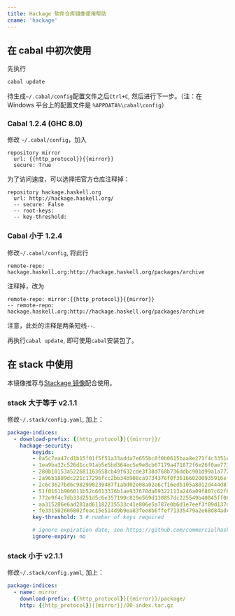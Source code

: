 ```yaml
---
title: Hackage 软件仓库镜像使用帮助
cname: 'hackage'
---
```


## 在 cabal 中初次使用

先执行

```bash
cabal update
```

待生成`~/.cabal/config`配置文件之后`Ctrl+C`, 然后进行下一步。（注：在 Windows 平台上的配置文件是 `%APPDATA%\cabal\config`）

### Cabal 1.2.4 (GHC 8.0)

修改 `~/.cabal/config`，加入

<CodeBlock>

```
repository mirror
  url: {{http_protocol}}{{mirror}}
  secure: True
```

</CodeBlock>

为了访问速度，可以选择把官方仓库注释掉：

```
repository hackage.haskell.org
  url: http://hackage.haskell.org/
  -- secure: False
  -- root-keys:
  -- key-threshold:
```

### Cabal 小于 1.2.4

修改`~/.cabal/config`, 将此行

```
remote-repo: hackage.haskell.org:http://hackage.haskell.org/packages/archive
```
注释掉，改为

<CodeBlock>

```
remote-repo: mirror:{{http_protocol}}{{mirror}}
-- remote-repo: hackage.haskell.org:http://hackage.haskell.org/packages/archive
```

</CodeBlock>

注意，此处的注释是两条短线`--`.

再执行`cabal update`, 即可使用`cabal`安装包了。

## 在 stack 中使用

本镜像推荐与[Stackage 镜像](/stackage/)配合使用。

### stack 大于等于 v2.1.1

修改`~/.stack/config.yaml`, 加上：

<CodeBlock>

```yaml
package-indices:
  - download-prefix: {{http_protocol}}{{mirror}}/
    hackage-security:
        keyids:
        - 0a5c7ea47cd1b15f01f5f51a33adda7e655bc0f0b0615baa8e271f4c3351e21d
        - 1ea9ba32c526d1cc91ab5e5bd364ec5e9e8cb67179a471872f6e26f0ae773d42
        - 280b10153a522681163658cb49f632cde3f38d768b736ddbc901d99a1a772833
        - 2a96b1889dc221c17296fcc2bb34b908ca9734376f0f361660200935916ef201
        - 2c6c3627bd6c982990239487f1abd02e08a02e6cf16edb105a8012d444d870c3
        - 51f0161b906011b52c6613376b1ae937670da69322113a246a09f807c62f6921
        - 772e9f4c7db33d251d5c6e357199c819e569d130857dc225549b40845ff0890d
        - aa315286e6ad281ad61182235533c41e806e5a787e0b6d1e7eef3f09d137d2e9
        - fe331502606802feac15e514d9b9ea83fee8b6ffef71335479a2e68d84adc6b0
        key-threshold: 3 # number of keys required

        # ignore expiration date, see https://github.com/commercialhaskell/stack/pull/4614
        ignore-expiry: no
```

</CodeBlock>

### stack 小于 v2.1.1

修改`~/.stack/config.yaml`, 加上：

<CodeBlock>

```yaml
package-indices:
  - name: mirror
    download-prefix: {{http_protocol}}{{mirror}}/package/
    http: {{http_protocol}}{{mirror}}/00-index.tar.gz
```

</CodeBlock>
